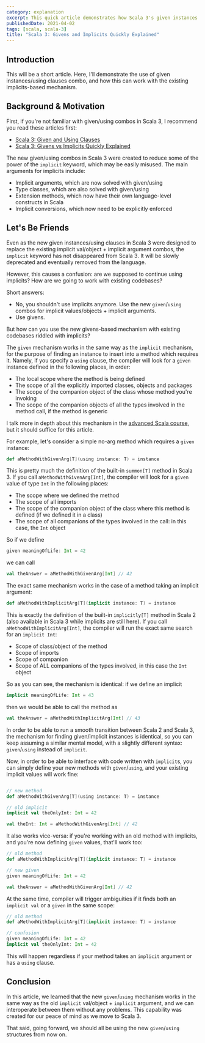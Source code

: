 ```yaml
---
category: explanation
excerpt: This quick article demonstrates how Scala 3's given instances integrate seamlessly with Scala 2's implicits
publishedDate: 2021-04-02
tags: [scala, scala-3]
title: "Scala 3: Givens and Implicits Quickly Explained"
---
```


## Introduction

This will be a short article. Here, I'll demonstrate the use of given instances/using clauses combo, and how this can work with the existing implicits-based mechanism.

## Background & Motivation

First, if you're not familiar with given/using combos in Scala 3, I recommend you read these articles first:

- [Scala 3: Given and Using Clauses](/articles/scala-3-given-and-using-clauses)
- [Scala 3: Givens vs Implicits Quickly Explained](/articles/scala-3-givens-vs-implicits)

The new given/using combos in Scala 3 were created to reduce some of the power of the `implicit` keyword, which may be easily misused. The main arguments for implicits include:

- Implicit arguments, which are now solved with given/using
- Type classes, which are also solved with given/using
- Extension methods, which now have their own language-level constructs in Scala
- Implicit conversions, which now need to be explicitly enforced

## Let's Be Friends

Even as the new given instances/using clauses in Scala 3 were designed to replace the existing implicit val/object + implicit argument combos, the `implicit` keyword has not disappeared from Scala 3. It will be slowly deprecated and eventually removed from the language.

However, this causes a confusion: are we supposed to continue using implicits? How are we going to work with existing codebases?

Short answers:

- No, you shouldn't use implicits anymore. Use the new `given`/`using` combos for implicit values/objects + implicit arguments.
- Use givens.

But how can you use the new givens-based mechanism with existing codebases riddled with implicits?

The `given` mechanism works in the same way as the `implicit` mechanism, for the purpose of finding an instance to insert into a method which requires it. Namely, if you specify a `using` clause, the compiler will look for a `given` instance defined in the following places, in order:

- The local scope where the method is being defined
- The scope of all the explicitly imported classes, objects and packages
- The scope of the companion object of the class whose method you're invoking
- The scope of the companion objects of all the types involved in the method call, if the method is generic

I talk more in depth about this mechanism in the [advanced Scala course](/courses/advanced-scala), but it should suffice for this article.

For example, let's consider a simple no-arg method which requires a `given` instance:

```scala
def aMethodWithGivenArg[T](using instance: T) = instance
```

This is pretty much the definition of the built-in `summon[T]` method in Scala 3. If you call `aMethodWithGivenArg[Int]`, the compiler will look for a `given` value of type `Int` in the following places:

- The scope where we defined the method
- The scope of all imports
- The scope of the companion object of the class where this method is defined (if we defined it in a class)
- The scope of all companions of the types involved in the call: in this case, the `Int` object

So if we define

```scala
given meaningOfLife: Int = 42
```

we can call

```scala
val theAnswer = aMethodWithGivenArg[Int] // 42
```

The exact same mechanism works in the case of a method taking an implicit argument:

```scala
def aMethodWithImplicitArg[T](implicit instance: T) = instance
```

This is exactly the definition of the built-in `implicitly[T]` method in Scala 2 (also available in Scala 3 while implicits are still here). If you call `aMethodWithImplicitArg[Int]`, the compiler will run the exact same search for an `implicit Int`:

- Scope of class/object of the method
- Scope of imports
- Scope of companion
- Scope of ALL companions of the types involved, in this case the `Int` object

So as you can see, the mechanism is identical: if we define an implicit

```scala
implicit meaningOfLife: Int = 43
```

then we would be able to call the method as

```scala
val theAnswer = aMethodWithImplicitArg[Int] // 43
```

In order to be able to run a smooth transition between Scala 2 and Scala 3, the mechanism for finding given/implicit instances is identical, so you can keep assuming a similar mental model, with a slightly different syntax: `given`/`using` instead of `implicit`.

Now, in order to be able to interface with code written with `implicit`s, you can simply define your new methods with `given`/`using`, and your existing implicit values will work fine:

```scala

// new method
def aMethodWithGivenArg[T](using instance: T) = instance

// old implicit
implicit val theOnlyInt: Int = 42

val theInt: Int = aMethodWithGivenArg[Int] // 42
```

It also works vice-versa: if you're working with an old method with implicits, and you're now defining `given` values, that'll work too:

```scala
// old method
def aMethodWithImplicitArg[T](implicit instance: T) = instance

// new given
given meaningOfLife: Int = 42

val theAnswer = aMethodWithGivenArg[Int] // 42
```

At the same time, compiler will trigger ambiguities if it finds both an `implicit val` or a `given` in the same scope:

```scala
// old method
def aMethodWithImplicitArg[T](implicit instance: T) = instance

// confusion
given meaningOfLife: Int = 42
implicit val theOnlyInt: Int = 42
```

This will happen regardless if your method takes an `implicit` argument or has a `using` clause.

## Conclusion

In this article, we learned that the new `given`/`using` mechanism works in the same way as the old `implicit` val/object + `implicit` argument, and we can interoperate between them without any problems. This capability was created for our peace of mind as we move to Scala 3.

That said, going forward, we should all be using the new `given`/`using` structures from now on.
